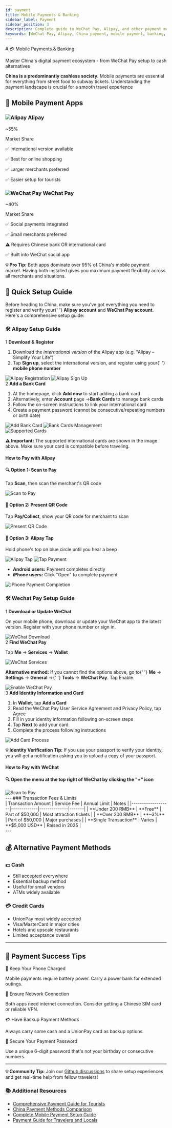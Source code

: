 ```yaml
---
id: payment
title: Mobile Payments & Banking
sidebar_label: Payment
sidebar_position: 3
description: Complete guide to WeChat Pay, Alipay, and other payment methods in China
keywords: [WeChat Pay, Alipay, China payment, mobile payment, banking, cash, credit card]
---
```



<div className='hero-forest'>
  <div className='hero-content'>
    # 💳 Mobile Payments & Banking
    <p className='hero-subtitle'>
      Master China's digital payment ecosystem - from WeChat Pay setup to cash alternatives
    </p>
  </div>
</div>

<div className='highlight-box'>
  <p>
    <strong>China is a predominantly cashless society.</strong> Mobile payments are essential for
    everything from street food to subway tickets. Understanding the payment landscape is crucial
    for a smooth travel experience
  </p>
</div>

## 📱 Mobile Payment Apps

<div className="info-grid">
  <div className="info-card">
    <h3>
      <img
        src="/img/alipay/alipay-icon.png"
        alt="Alipay"
        className="title-icon"
      />
      Alipay
    </h3>
    <div className="fee-amount">~55%</div>
    <p className="stat-label">Market Share</p>
    <p className="stat-des">✅ International version available</p>
    <p className="stat-des">✅ Best for online shopping</p>
    <p className="stat-des">✅ Larger merchants preferred</p>
    <p className="stat-des">✅ Easier setup for tourists</p>
  </div>

  <div className="info-card">
    <h3>
      <img
        src="/img/wechat/wechat-icon.png"
        alt="WeChat Pay"
        className="title-icon"
      />
      WeChat Pay
    </h3>
    <div className="fee-amount">~40%</div>
    <p className="stat-label">Market Share</p>
    <p className="stat-des">✅ Social payments integrated</p>
    <p className="stat-des">✅ Small merchants preferred</p>
    <p className="stat-des">⚠️ Requires Chinese bank OR international card</p>
    <p className="stat-des">✅ Built into WeChat social app</p>
  </div>
</div>

<div className='tip-box'>
  <p>
    <strong>💡 Pro Tip:</strong> Both apps dominate over 95% of China's mobile payment market.
    Having both installed gives you maximum payment flexibility across all merchants and situations.
  </p>
</div>

## 🚀 Quick Setup Guide

<div className='steps-container'>
  <p>
    Before heading to China, make sure you've got everything you need to register and verify your{' '}
    <strong>Alipay account</strong> and <strong>WeChat Pay account</strong>. Here's a comprehensive
    setup guide:
  </p>
</div>

### 🛠️ Alipay Setup Guide

<div className='step-item'>
  <span className='step-number'>1</span>
  <strong>Download & Register</strong>
  <ol>
    <li>
      Download the <em>international version</em> of the Alipay app (e.g. "Alipay – Simplify Your
      Life")
    </li>
    <li>
      Tap <strong>Sign up</strong>, select the international version, and register using your{' '}
      <strong>mobile phone number</strong>
    </li>
  </ol>
  <div className='image-container'>
    <img src='/img/alipay/alipay-01.png' alt='Alipay Registration' width={400} />
    <img src='/img/alipay/alipay-02.png' alt='Alipay Sign Up' width={400} />
  </div>
</div>

<div className='step-item'>
  <span className='step-number'>2</span>
  <strong>Add a Bank Card</strong>
  <ol>
    <li>
      At the homepage, click <strong>Add now</strong> to start adding a bank card
    </li>
    <li>
      Alternatively, enter <strong>Account</strong> page →<strong>Bank Cards</strong> to manage bank
      cards
    </li>
    <li>Follow the on-screen instructions to link your international card</li>
    <li>Create a payment password (cannot be consecutive/repeating numbers or birth date)</li>
  </ol>
  <div
    className='image-container'
    style={{ display: 'flex', gap: '1rem', justifyContent: 'center', alignItems: 'center' }}>
    <img src='/img/alipay/alipay-03.png' alt='Add Bank Card' style={{ width: '50%' }} />
    <img src='/img/alipay/alipay-04.png' alt='Bank Cards Management' style={{ width: '50%' }} />
  </div>
  <div className='image-container'>
    <img src='/img/alipay/alipay-05.png' alt='Supported Cards' />
  </div>
</div>

<div className='warning-box'>
  <p>
    <strong>⚠️ Important:</strong> The supported international cards are shown in the image above.
    Make sure your card is compatible before traveling.
  </p>
</div>

#### How to Pay with Alipay

<div className="fee-grid">
  <div className="fee-card">
    <h4>🔍 Option 1: Scan to Pay</h4>
    <p>
      Tap <strong>Scan</strong>, then scan the merchant's QR code
    </p>
    <div className="image-container">
      <img src="/img/alipay/alipay-06.png" alt="Scan to Pay" width={300} />
    </div>
  </div>
<div className="fee-card">
  <h4>📱 Option 2: Present QR Code</h4>
  <p>
    Tap <strong>Pay/Collect</strong>, show your QR code for merchant to scan
  </p>
  <div className="image-container">
    <img src="/img/alipay/alipay-07.png" alt="Present QR Code" width={300} />
  </div>
</div>

  <div className="fee-card">
    <h4>📡 Option 3: Alipay Tap</h4>
    <p>Hold phone's top on blue circle until you hear a beep</p>
    <div className="image-container">
      <img src="/img/alipay/alipay-08.png" alt="Alipay Tap" width={250} />
      <img src="/img/alipay/alipay-09.jpg" alt="Tap Payment" width={250} />
    </div>
  </div>
</div>

<div className='highlight-box'>
  <ul>
    <li>
      <strong>Android users:</strong> Payment completes directly
    </li>
    <li>
      <strong>iPhone users:</strong> Click "Open" to complete payment
    </li>
  </ul>
  <div className='image-container'>
    <img src='/img/alipay/alipay-10.png' alt='iPhone Payment Completion' width={500} />
  </div>
</div>

<YouTubeEmbed videoId='GyGbYCJ0yUQ' />

### 🛠️ Wechat Pay Setup Guide

<div className='step-item'>
  <span className='step-number'>1</span>
  <strong>Download or Update WeChat</strong>
  <p>
    On your mobile phone, download or update your WeChat app to the latest version. Register with
    your phone number or sign in.
  </p>
  <div className='image-container'>
    <img src='/img/wechat/wechat-01.png' alt='WeChat Download' width={500} />
  </div>
</div>

<div className='step-item'>
  <span className='step-number'>2</span>
  <strong>Find WeChat Pay</strong>
  <p>
    Tap <strong>Me</strong> → <strong>Services</strong> → <strong>Wallet</strong>
  </p>
  <div className='image-container'>
    <img src='/img/wechat/wechat-02.png' alt='WeChat Services' width={700} />
  </div>
  <div className='warning-box'>
    <p>
      <strong>Alternative method:</strong> If you cannot find the options above, go to{' '}
      <strong>Me</strong> → <strong>Settings</strong> → <strong>General</strong> →{' '}
      <strong>Tools</strong> → <strong>WeChat Pay</strong>. Tap Enable.
    </p>
    <div className='image-container'>
      <img src='/img/wechat/wechat-03.jpg' alt='Enable WeChat Pay' width={700} />
    </div>
  </div>
</div>

<div className='step-item'>
  <span className='step-number'>3</span>
  <strong>Add Identity Information and Card</strong>
  <ol>
    <li>
      In <strong>Wallet</strong>, tap <strong>Add a Card</strong>
    </li>
    <li>Read the WeChat Pay User Service Agreement and Privacy Policy, tap Agree</li>
    <li>Fill in your identity information following on-screen steps</li>
    <li>
      Tap <strong>Next</strong> to add your card
    </li>
    <li>Complete the process following instructions</li>
  </ol>
  <div className='image-container'>
    <img src='/img/wechat/wechat-04.png' alt='Add Card Process' width={700} />
  </div>
</div>

<div className='tip-box'>
  <p>
    <strong>💡 Identity Verification Tip:</strong> If you use your passport to verify your identity,
    you will get a notification asking you to upload a copy of your passport.
  </p>
</div>

#### How to Pay with WeChat

<div className='fee-grid'>
  <div className='fee-card fee-card-wechat'>
    <h4>🔍 Open the menu at the top right of WeChat by clicking the "+" icon</h4>
    <div className='image-container'>
      <img src='/img/wechat/wechat-05.png' alt='Scan to Pay' />
    </div>
  </div>
</div>
--- 
### Transaction Fees & Limits

<div className='payment-table-container'>
  | Transaction Amount | Service Fee | Annual Limit | Notes |
  |-------------------|-------------|--------------|-------| 
  | **Under 200 RMB** | **Free** | Part of $50,000 | Most attraction tickets |
  | **Over 200 RMB** | **~3%** | Part of $50,000 | Major purchases |
  | **Single Transaction** | Varies | **$5,000 USD** | Raised in 2025 |
</div>
---

## 💰 Alternative Payment Methods

<div className="info-grid">
  <div className="info-card">
    <h3>💵 Cash</h3>
    <ul>
      <li>Still accepted everywhere</li>
      <li>Essential backup method</li>
      <li>Useful for small vendors</li>
      <li>ATMs widely available</li>
    </ul>
  </div>

  <div className="info-card">
    <h3>💳 Credit Cards</h3>
    <ul>
      <li>UnionPay most widely accepted</li>
      <li>Visa/MasterCard in major cities</li>
      <li>Hotels and upscale restaurants</li>
      <li>Limited acceptance overall</li>
    </ul>
  </div>
</div>

---

## 🎯 Payment Success Tips

<div className="faq-section">
  <div className="faq-item">
    <div className="faq-question">🔋 Keep Your Phone Charged</div>
    <p>
      Mobile payments require battery power. Carry a power bank for extended
      outings.
    </p>
  </div>
<div className="faq-item">
  <div className="faq-question">📶 Ensure Network Connection</div>
  <p>
    Both apps need internet connection. Consider getting a Chinese SIM card or
    reliable VPN.
  </p>
</div>
<div className="faq-item">
  <div className="faq-question">💳 Have Backup Payment Methods</div>
  <p>Always carry some cash and a UnionPay card as backup options.</p>
</div>

  <div className="faq-item">
    <div className="faq-question">🔐 Secure Your Payment Password</div>
    <p>
      Use a unique 6-digit password that's not your birthday or consecutive
      numbers.
    </p>
  </div>
</div>

---

<div className='community-tip'>
  <p>
    <strong>💡 Community Tip:</strong> Join our
    <a href='https://github.com/KatyTao/China-travel-handbook/discussions'>Github discussions</a>
    to share setup experiences and get real-time help from fellow travelers!
  </p>
</div>

<div className='links-section'>
  <h3>📚 Additional Resources</h3>
  <ul>
    <li>
      <a
        href='https://www.odynovotours.com/china/payment-guide.html'
        target='_blank'
        rel='noopener noreferrer'>
        Comprehensive Payment Guide for Tourists
      </a>
    </li>
    <li>
      <a
        href='https://applyforchina.com/ru/2025/03/19/china-payment-guide-2025-cash-alipay-or-wechat-pay/'
        target='_blank'
        rel='noopener noreferrer'>
        China Payment Methods Comparison
      </a>
    </li>
    <li>
      <a
        href='https://travelchina.tips/blogs/travel-tips/how-to-pay-in-china-guide'
        target='_blank'
        rel='noopener noreferrer'>
        Complete Mobile Payment Setup Guide
      </a>
    </li>
    <li>
      <a
        href='https://www.traveloka.com/en-en/explore/destination/how-to-pay-in-china-trp/374561'
        target='_blank'
        rel='noopener noreferrer'>
        Payment Guide for Travelers and Locals
      </a>
    </li>
  </ul>
</div>
